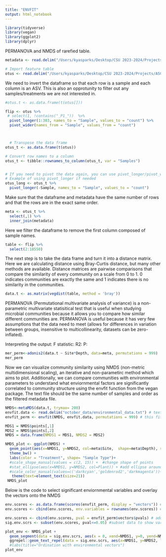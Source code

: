 ```yaml
---
title: "ENVFIT"
output: html_notebook
---
```


```r
library(tidyverse)
library(vegan)
library(ggplot2)
library(dplyr)
```


PERMANOVA and NMDS of rarefied table. 

```r
metadata <- read.delim("/Users/kyasparks/Desktop/CSU 2023-2024/Projects/ASCC/ASCC_July2024_USETHIS_ks/16S/16S_metadata/ASCC_16S_metadata_rem.txt",row.names=1) 

# Import feature table
otus <- read.delim("/Users/kyasparks/Desktop/CSU 2023-2024/Projects/ASCC/ASCC_July2024_USETHIS_ks/16S/16S_metadata/ASCC_16S_feature_table_rem.txt",row.names=1,header=TRUE)
```


We need to invert the dataframe so that each row is a sample and each column is an ASV. This is also an opprotunity to filter out any samples/treatments we are not interested in.
```r
#otus.t <- as.data.frame(t(otus[]))

flip <- otus %>% 
 # select(1, !contains("_P1_"))  %>% 
  pivot_longer(1:303, names_to = "Sample", values_to = "count") %>% 
  pivot_wider(names_from = "Sample", values_from = "count")



  # Transpose the data frame
otus_t <- as.data.frame(t(otus))

# Convert row names to a column
otus_t <- tibble::rownames_to_column(otus_t, var = "Samples")


# If you need to pivot the data again, you can use pivot_longer/pivot_wider
# Example of using pivot_longer if needed
otus_long <- otus_t %>%
  pivot_longer(-Sample, names_to = "Sample", values_to = "count")
```

Make sure that the dataframe and metadata have the same number of rows and that the rows are in the exact same order.
```r
meta <- otus_t %>% 
  select(,1) %>% 
  inner_join(metadata)
```


Here we filter the dataframe to remove the first column composed of sample names.
```r
table <- flip %>% 
  select(2:18550)
```


The next step is to take the data frame and turn it into a distance matrix. Here we are calculating distance using Bray-Curtis distance, but many other methods are available. Distance matrices are pairwise comparisons that compare the similarity of every community on a scale from 0 to 1. 0 indicates communities are exactly the same and 1 indicates there is no similarity in the communities.
```r
data.t <- as.matrix(vegdist(table, method = 'bray'))
```

PERMANOVA (Permutational multivariate analysis of variance) is a non-parametric multivariate statisitical test that is useful when studying microbial communities because it allows you to compare how similar different communities are. PERMANOVA is useful because it has very few assumptions that the data need to meet (allows for differences in variation between groups, insensitive to multicollinearity, datasets can be zero-inflated).

Interpreting the output:
F statistic:
R2:
P:
```r

mer_perm<-adonis2(data.t ~ Site*Depth, data=meta, permutations = 999)
mer_perm
```

Now we can visualize community similarity using NMDS (non-metric multidimensional scaling), an iterative and non-parametirc method which aims to plot. Additionally, we can compare communities with environmental parameters to understand what enviornmental factors are significantly correlated to community structure using the envfit function from the vegan package. The text file should be the same number of samples and order as the filtered metadata file.


```r
NMDS<-metaMDS(data.t, trymax= 200)
envfit.data <- read.delim("october_data/environmental_data.txt") # text file of enviornmental variables
envfit_perm <- envfit(NMDS, envfit.data, permutations = 999) # this fits environmental vectors
```


```r
MDS1 = NMDS$points[,1]
MDS2 = NMDS$points[,2]
NMDS = data.frame(NMDS1 = MDS1, NMDS2 = MDS2)
```

```r
NMDS_plot <- ggplot(NMDS) +
  geom_point(aes(x=NMDS1, y=NMDS2, col=meta$Site,  shape=meta$Depth), size=4) + 
  theme_bw() +
  labs(color = "Treatment", shape= "Sample Type")+
  #scale_shape_manual(values = c(2, 15)) +  #change shape of points
  #stat_ellipse(aes(x=NMDS1, y=NMDS2, col=Plant)) + #add ellipse around variables
  #scale_color_manual(values=c('darkcyan','goldenrod2','darkmagenta'))+ #change color of points
   theme(text=element_text(size=21))
 NMDS_plot
```

Below is the code to select significant enviornmental variables and overlay the vectors onto the NMDS
```r
env.scores <- as.data.frame(scores(envfit_perm, display = "vectors")) #extracts relevant scores from envifit
env.scores <- cbind(env.scores, env.variables = rownames(env.scores)) #and then gives them their names

env.scores <- cbind(env.scores, pval = envfit_perm$vectors$pvals) # add pvalues to dataframe
sig.env.scrs <- subset(env.scores, pval<=0.05) #subset data to show variables significant at 0.05
```


```r
plot_env <- NMDS_plot +
  geom_segment(data = sig.env.scrs, aes(x = 0, xend=NMDS1, y=0, yend=NMDS2), arrow = arrow(length = unit(0.25, "cm")), colour = "grey10", lwd=0.3) + #add vector arrows of significant env variables
  ggrepel::geom_text_repel(data = sig.env.scrs, aes(x=NMDS1, y=NMDS2, label = env.variables), cex = 4, direction = "both", segment.size = 0.25)#+ #add labels for env variables
  #labs(title="Ordination with environmental vectors")
plot_env
```

